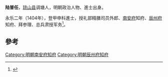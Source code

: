 '''陆普任'''，[[琼山县|琼山县]]调塘人，明朝政治人物、進士出身。

永乐二年（1404年），登甲申科進士，授礼部精膳司员外郎、[[南安府|南安府]]知府、[[辰州府|辰州府]]知府、拜参理、总兵肃授军务<ref>{{cite news|title=海南历代进士名表|url=http://www.hnszw.org.cn/data/news/2009/06/44121/|accessdate=2013-08-05|newspaper=海南史志网|archive-url=https://web.archive.org/web/20131203012302/http://www.hnszw.org.cn/data/news/2009/06/44121/|archive-date=2013-12-03|dead-url=yes}}</ref>。

==參考==
{{reflist}}
{{明朝人物小作品}}
{{永樂二年甲申科殿試金榜}}

[[Category:明朝南安府知府|Category:明朝南安府知府]]
[[Category:明朝辰州府知府|Category:明朝辰州府知府]]